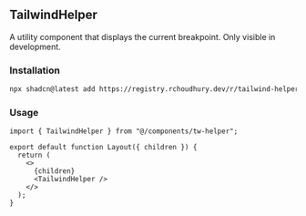 ## TailwindHelper
A utility component that displays the current breakpoint. Only visible in development.

### Installation
```bash
npx shadcn@latest add https://registry.rchoudhury.dev/r/tailwind-helper
```

### Usage
```typescriptreact
import { TailwindHelper } from "@/components/tw-helper";

export default function Layout({ children }) {
  return (
    <>
      {children}
      <TailwindHelper />
    </>
  );
}
```

